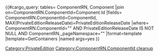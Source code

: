 <includeonly><!-- Finding the MAX PrivateEditionReleaseDate and passing that and ComponentId to formatting template -->
{{#cargo_query:
tables=
ComponentRN,
Component
|join on=ComponentRN.ComponentId=Component.Id
|fields=
ComponentRN.ComponentId=ComponentId,
MAX(PrivateEditionReleaseDate)=PrivateEditionReleaseDate
|where=
ComponentRN.ComponentId="{{{ComponentId|}}}" 
AND PrivateEditionReleaseDate IS NOT NULL 
AND ComponentRN._pageNamespace="{{NAMESPACENUMBER}}"
|format=template
|template=GetContainers
|named args=yes
}}</includeonly><noinclude>[[Category:PrivateEdition]][[Category:ComponentRN.ComponentId cleanup]]</noinclude>